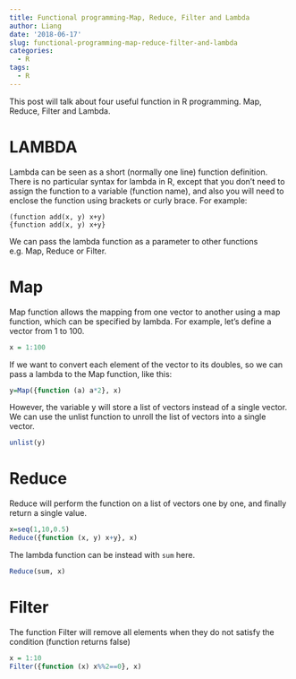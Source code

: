 ```yaml
---
title: Functional programming-Map, Reduce, Filter and Lambda
author: Liang
date: '2018-06-17'
slug: functional-programming-map-reduce-filter-and-lambda
categories:
  - R
tags:
  - R
---
```


This post will talk about four useful function in R programming. Map, Reduce, Filter and Lambda.

# LAMBDA

Lambda can be seen as a short (normally one line) function definition. There is no particular syntax for lambda in R, except that you don’t need to assign the function to a variable (function name), and also you will need to enclose the function using brackets or curly brace. For example:

```
(function add(x, y) x+y)
{function add(x, y) x+y}
```

We can pass the lambda function as a parameter to other functions e.g. Map, Reduce or Filter.

# Map

Map function allows the mapping from one vector to another using a map function, which can be specified by lambda. For example, let’s define a vector from 1 to 100.

```r
x = 1:100
```

If we want to convert each element of the vector to its doubles, so we can pass a lambda to the Map function, like this:

```r
y=Map({function (a) a*2}, x)
```

However, the variable y will store a list of vectors instead of a single vector. We can use the unlist function to unroll the list of vectors into a single vector.

```r
unlist(y)
```

# Reduce 

Reduce will perform the function on a list of vectors one by one, and finally return a single value.

```r
x=seq(1,10,0.5)
Reduce({function (x, y) x+y}, x)
```

The lambda function can be instead with `sum` here.
```r
Reduce(sum, x)
```

# Filter

The function Filter will remove all elements when they do not satisfy the condition (function returns false)

```r
x = 1:10
Filter({function (x) x%%2==0}, x)
```







